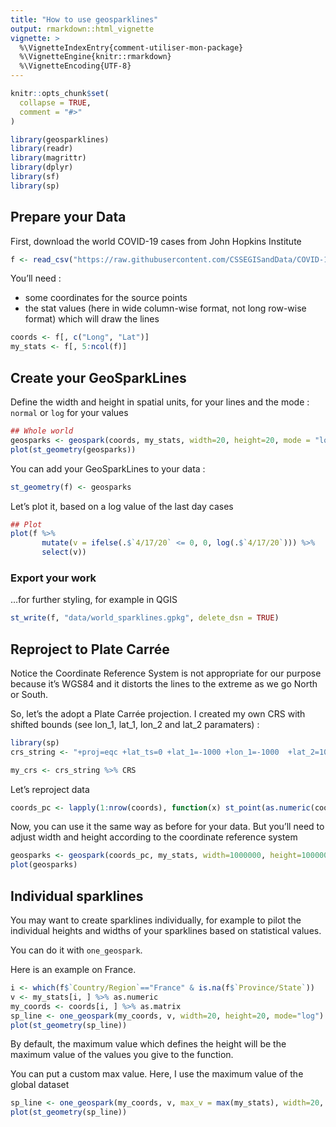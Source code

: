 ```yaml
---
title: "How to use geosparklines"
output: rmarkdown::html_vignette
vignette: >
  %\VignetteIndexEntry{comment-utiliser-mon-package}
  %\VignetteEngine{knitr::rmarkdown}
  %\VignetteEncoding{UTF-8}
---
```


```r
knitr::opts_chunk$set(
  collapse = TRUE,
  comment = "#>"
)
```

```r
library(geosparklines)
library(readr)
library(magrittr)
library(dplyr)
library(sf)
library(sp)
```

## Prepare your Data
First, download the world COVID-19 cases from John Hopkins Institute
```r
f <- read_csv("https://raw.githubusercontent.com/CSSEGISandData/COVID-19/master/csse_covid_19_data/csse_covid_19_time_series/time_series_covid19_confirmed_global.csv")
```

You'll need :

- some coordinates for the source points
- the stat values (here in wide column-wise format, not long row-wise format) which will draw the lines
```r
coords <- f[, c("Long", "Lat")]
my_stats <- f[, 5:ncol(f)]
```

## Create your GeoSparkLines
Define the width and height in spatial units, for your lines and the mode : `normal` or `log` for your values

```r
## Whole world
geosparks <- geospark(coords, my_stats, width=20, height=20, mode = "log")
plot(st_geometry(geosparks))
```

You can add your GeoSparkLines to your data :
```r
st_geometry(f) <- geosparks
```

Let's plot it, based on a log value of the last day cases

```r
## Plot
plot(f %>%
       mutate(v = ifelse(.$`4/17/20` <= 0, 0, log(.$`4/17/20`))) %>%
       select(v))
```

### Export your work
...for further styling, for example in QGIS
```r
st_write(f, "data/world_sparklines.gpkg", delete_dsn = TRUE)

```


## Reproject to Plate Carrée
Notice the Coordinate Reference System is not appropriate for our purpose because it's WGS84 and it distorts the lines to the extreme as we go North or South.

So, let's the adopt a Plate Carrée projection. I created my own CRS with shifted bounds (see lon_1, lat_1, lon_2 and lat_2 paramaters) :
```r
library(sp)
crs_string <- "+proj=eqc +lat_ts=0 +lat_1=-1000 +lon_1=-1000  +lat_2=1000 +lon_2=1000  +lat_0=0 +lon_0=0  +x_0=0 +y_0=0  +datum=WGS84 +units=m +no_defs"

my_crs <- crs_string %>% CRS
```

Let's reproject data
```r
coords_pc <- lapply(1:nrow(coords), function(x) st_point(as.numeric(coords[x, ]))) %>% st_sfc %>% st_set_crs(4326) %>% st_transform(my_crs) %>% st_sfc %>% st_coordinates

```

Now, you can use it the same way as before for your data. But you'll need to adjust width and height according to the coordinate reference system
```r
geosparks <- geospark(coords_pc, my_stats, width=1000000, height=1000000, mode = "log")
plot(geosparks)
```

## Individual sparklines
You may want to create sparklines individually, for example to pilot the individual heights and widths of your sparklines based on statistical values.

You can do it with `one_geospark`.

Here is an example on France.

```r
i <- which(f$`Country/Region`=="France" & is.na(f$`Province/State`))
v <- my_stats[i, ] %>% as.numeric
my_coords <- coords[i, ] %>% as.matrix
sp_line <- one_geospark(my_coords, v, width=20, height=20, mode="log")
plot(st_geometry(sp_line))
```

By default, the maximum value which defines the height will be the maximum value of the values you give to the function.

You can put a custom max value. Here, I use the maximum value of the global dataset
```r
sp_line <- one_geospark(my_coords, v, max_v = max(my_stats), width=20, height=20, mode="log")
plot(st_geometry(sp_line))
```
